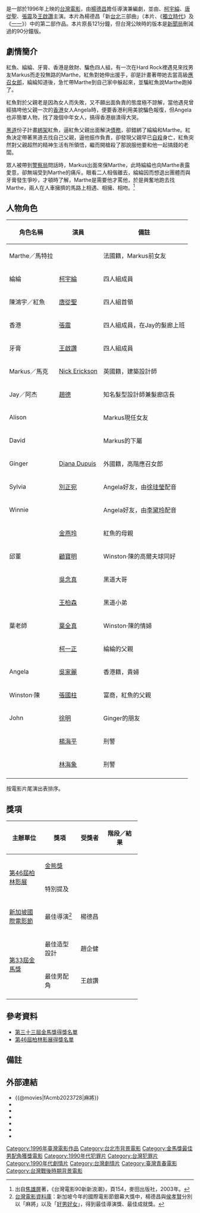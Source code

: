 {{Infobox Film
|  name               = 麻將
|  original_name      = ''{{lang|en| Mahjong}}''
|  image              = Mahjong Taiwan poster.jpg
|  caption            = 臺灣版《麻將》電影海報
|  director           = [[楊德昌|楊德昌]] 
|  producer           = [[孫大偉_(廣告人)|孫大偉]]
|  producer_2         = [[余為彥|余為彥]]
|  writer             = [[楊德昌|楊德昌]]
|  starring           = {{tsl|en|Virginie Ledoyen|維吉尼亞·莉朵嫣}}<br>[[柯宇綸|柯宇綸]]<br>[[唐從聖|唐從聖]]<br>[[張震_(演員)|張震]]<br>[[王啟讚|王啟讚]]
|  music              = [[李達濤|李達濤]]
|  movie_music        = 
|  cinematography     = [[李以須|李以須]]<br>[[李龍禹|李龍禹]]
|  editing            = [[陳博文|陳博文]]
|  production_company = [[原子影視傳播有限公司|原子影視傳播有限公司]]
|  distributor        = 
|  released           = {{GER}}：{{film date|1996|02|19}}（[[柏林影展|柏林影展]]）<br>{{CAN}}：{{film date|1996|09|06}}（[[多倫多影展|多倫多影展]]）<br>{{USA}}：{{film date|1996|10|07}}（[[紐約影展|紐約影展]]）<br>{{TWN}}：{{film date|1996|12|07}}<br>{{JAP}}：{{film date|1996|12|07}}
|  runtime            = 121 分鐘
|  country            = {{台灣電影產地}}
|  language           = [[國語|國語]]<br>[[閩南語|閩南語]]<br>[[英語|英語]]<br>[[粵語|粵語]]<br>[[法語|法語]]
|  awards             = 
|  budget             = 
|  gross              = 
|  amg_id             = 
|  imdb_id            = 
|  preceded_by        =
|  followed_by        = 
}}
{{engname|《麻將》|''Mahjong''}}是一部於1996年上映的[[台灣電影|台灣電影]]，由[[楊德昌|楊德昌]]擔任導演兼編劇，並由{{tsl|en|Virginie Ledoyen|維吉尼亞·莉朵嫣}}、[[柯宇綸|柯宇綸]]、[[唐從聖|唐從聖]]、[[張震_(演員)|張震]]及[[王啟讚|王啟讚]]主演。本片為楊德昌「新[[台北|台北]]三部曲」（本片、《[[獨立時代|獨立時代]]》及《[[一一|一一]]》）中的第二部作品。本片原長121分鐘，但台灣公映時的版本是[[行政院新聞局|新聞局]]刪減過的90分鐘版。

== 劇情簡介 ==
紅魚、綸綸、牙膏、香港是斂財、騙色四人組，有一次在Hard Rock裡遇見來找男友Markus而走投無路的Marthe，紅魚對她伸出援手，卻是計畫著帶她去當高級[[應召女郎|應召女郎]]，綸綸知道後，急忙帶Marthe到自己家中躲起來，並騙紅魚說Marthe跑掉了。

紅魚對於父親老是因為女人而失敗，又不願出面負責的態度極不諒解，當他遇見曾經搞垮他父親一次的[[香港|香港]]女人Angela時，便要香港利用美貌騙色報復，但Angela也非簡單人物，找了幾個中年女人，搞得香港崩潰得大哭。

[[黑道|黑道]]份子計畫[[綁架|綁架]]紅魚，逼紅魚父親出面解決[[債務|債務]]，卻錯綁了綸綸和Marthe。紅魚決定帶著黑道去找自己父親，逼他振作負責，卻發現父親早已[[自殺|自殺]]身亡，紅魚突然對父親超然的精神生活有所領悟，繼而開槍殺了那說服他要和他一起搞錢的老闆。

眾人被帶到[[警察局|警察局]]問話時，Markus出面來保Marthe，此時綸綸也向Marthe表露愛意，卻無端受到Marthe的痛斥。眼看二人相偕離去，綸綸因而想退出團體而與牙膏發生爭吵，才頓時了解，Marthe是需要他才罵他，於是興奮地跑去找Marthe，兩人在人車擁擠的馬路上相遇、相擁、相吻。<ref>出自[[焦雄屏|焦雄屏]]著，《台灣電影90新新浪潮》，頁154，麥田出版社，2003年。</ref>

== 人物角色 ==
{| class="wikitable"
|- 
! 角色名稱 || 演員 || 備註
|-
| Marthe／馬特拉 || {{tsl|en|Virginie Ledoyen|維吉尼亞·莉朵嫣}} || 法國籍，Markus前女友
|-
| 綸綸 || [[柯宇綸|柯宇綸]] || 四人組成員
|-
| 陳鴻宇／紅魚 || [[唐從聖|唐從聖]] || 四人組首領
|-
| 香港 || [[張震_(演員)|張震]] || 四人組成員，在Jay的髮廊上班
|-
| 牙膏 || [[王啟讚|王啟讚]] || 四人組成員
|-
| Markus／馬克 || [[Nick_Erickson|Nick Erickson]] || 英國籍，建築設計師
|-
| Jay／阿杰 || [[趙德_(演員)|趙德]] || 知名髮型設計師兼髮廊店長
|-
| Alison ||{{tsl|jp|アイビー・チェン|陳欣慧}}  || Markus現任女友
|-
| David || {{tsl|en|Andrew Tsao|Andrew Tsao}} || Markus的下屬
|-
| Ginger || [[Diana_Dupuis|Diana Dupuis]] || 外國籍，高階應召女郎
|-
| Sylvia || [[別正宛|別正宛]] || Angela好友，由[[徐珪瑩|徐珪瑩]]配音
|-
| Winnie ||  || Angela好友，由[[李黛玲|李黛玲]]配音
|-
|  || [[金燕玲|金燕玲]] || 紅魚的母親
|-
| 邱董 || [[顧寶明|顧寶明]] || Winston·陳的高爾夫球同好
|-
|  || [[吳念真|吳念真]] || 黑道大哥
|-
|  || [[王柏森|王柏森]] || 黑道小弟
|-
| 葉老師 || [[葉全真|葉全真]] || Winston·陳的情婦
|-
|  || [[柯一正|柯一正]] || 綸綸的父親
|-
| Angela || [[吳家麗|吳家麗]] || 香港籍，貴婦
|-
| Winston·陳 || [[張國柱_(演員)|張國柱]] || 富商，紅魚的父親
|-
| John || [[徐明_(演員)|徐明]] || Ginger的朋友
|-
|  || [[楊海平|楊海平]] || 刑警
|-
|  || [[林海象|林海象]] || 刑警
|-
|}
按電影片尾演出表排序。

== 獎項 ==
{| class="wikitable" width="70%"
|-align=center
! width="25%"|主辦單位
! width="25%"|獎項
! width=<!保留調整空間"25%">|受獎者
! width="25%"|階段／結果
|- align=center
| rowspan="2"|[[第46屆柏林影展|第46屆柏林影展]]
| [[金熊獎|金熊獎]]
| 
| {{nom}}
|- align=center
| 特別提及
| 
| {{won}}
|- align=center
| rowspan="1"|[[新加坡国际电影节|新加坡國際電影節]]
| 最佳導演<ref>[http://cinema.nccu.edu.tw/cinemaV2/twfilm_s_list.htm?KEYWORD=%B3%C2%B1N&DATE=&Login=%ACd%B8%DF 台灣電影資料庫]{{dead link|date=2018年5月 |bot=InternetArchiveBot |fix-attempted=yes }}：新加坡今年的國際電影節銀幕大獎中，楊德昌與[[侯孝賢|侯孝賢]]分別以「麻將」以及「[[好男好女|好男好女]]」，得到最佳導演獎、最佳成就獎。 </ref>
| 楊德昌
| {{won}}
|- align=center
| rowspan="2"|[[第33屆金馬獎|第33屆金馬獎]]
| 最佳造型設計
| 趙企健
| {{nom}}
|- align=center
| 最佳男配角
| 王啟讚
| {{won}}
|- align=center
|}

== 參考資料 ==
*[https://web.archive.org/web/20140222172259/http://student.wtuc.edu.tw/~1093211020/41.htm 第三十三屆金馬獎得獎名單]
*[http://www.berlinale.de/en/archiv/jahresarchive/1996/03_preistr_ger_1996/03_Preistraeger_1996.html 第46屆柏林影展得獎名單]{{Wayback|url=http://www.berlinale.de/en/archiv/jahresarchive/1996/03_preistr_ger_1996/03_Preistraeger_1996.html |date=20180630185658 }}

== 備註 ==
<references/>

== 外部連結 ==
*{{@movies|fAcmb2023728|麻將}}
*{{hkmdb title|8271|麻將}}
*{{Mtime|18278|麻將}}
*{{douban|title=麻將}}
*{{rotten-tomatoes|mahjong|麻將}}
*{{Amg movie|136120|麻將}}
*{{imdb title|0116962|麻將}}

{{楊德昌}}

[[Category:1996年臺灣電影作品|Category:1996年臺灣電影作品]]
[[Category:台北市背景電影|Category:台北市背景電影]]
[[Category:金馬獎最佳男配角獲獎電影|Category:金馬獎最佳男配角獲獎電影]]
[[Category:1990年代犯罪片|Category:1990年代犯罪片]]
[[Category:台灣犯罪片|Category:台灣犯罪片]]
[[Category:1990年代劇情片|Category:1990年代劇情片]]
[[Category:台灣劇情片|Category:台灣劇情片]]
[[Category:臺灣青春電影|Category:臺灣青春電影]]
[[Category:台灣戰後時期背景電影|Category:台灣戰後時期背景電影]]